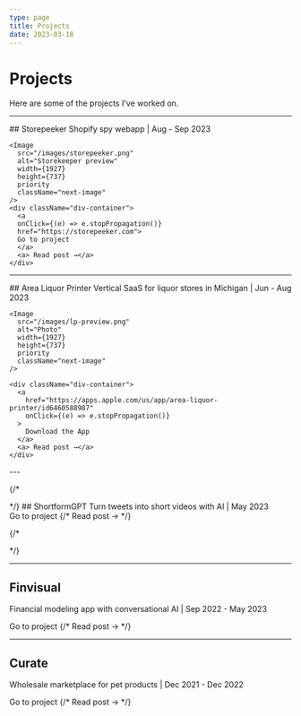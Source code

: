 ```yaml
---
type: page
title: Projects
date: 2023-03-18
---
```


# Projects

Here are some of the projects I've worked on. 


---

<Link href="/posts/storepeeker">
  <div style={{ cursor: 'pointer' }}>
    ## Storepeeker
    Shopify spy webapp | Aug - Sep 2023
    
    <Image
      src="/images/storepeeker.png"
      alt="Storekeeper preview"
      width={1927}
      height={737}
      priority
      className="next-image"
    />
    <div className="div-container">
      <a 
      onClick={(e) => e.stopPropagation()}
      href="https://storepeeker.com"> 
      Go to project
      </a>
      <a> Read post →</a>
    </div>
  </div>
</Link>



---

<Link href="/posts/area-lp">
  <div style={{ cursor: 'pointer' }}>
    ## Area Liquor Printer
    Vertical SaaS for liquor stores in Michigan | Jun - Aug 2023

    <Image
      src="/images/lp-preview.png"
      alt="Photo"
      width={1927}
      height={737}
      priority
      className="next-image"
    />

    <div className="div-container">
      <a 
        href="https://apps.apple.com/us/app/area-liquor-printer/id6460588987"
        onClick={(e) => e.stopPropagation()}
      > 
        Download the App
      </a>
      <a> Read post →</a>
    </div>
  </div>
</Link>
---

{/* <Link href="/posts/shortformgpt">
  <div style={{ cursor: 'pointer' }}> */}
## ShortformGPT
Turn tweets into short videos with AI | May 2023


<div className="div-container">
  <Link href="https://shortformgpt.com/"> Go to project</Link>
  {/* <a > Read post →</a> */}
</div>

  {/* </div>
</Link> */}

---

## Finvisual
Financial modeling app with conversational AI | Sep 2022 - May 2023


<div className="div-container">
  <Link href="https://beta.finvisual.app/"> Go to project</Link>
  {/* <a > Read post →</a> */}
</div>


---

## Curate 
Wholesale marketplace for pet products | Dec 2021 - Dec 2022

<div className="div-container">
  <Link href="https://curatepet.com/"> Go to project</Link>
  {/* <a > Read post →</a> */}
</div>

